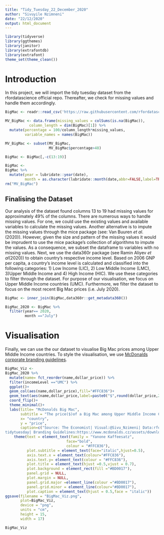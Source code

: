 ```yaml
---
title: "Tidy_Tuesday_22_December_2020"
author: "Sivuyile Nzimneni"
date: "22/12/2020"
output: html_document
---
```

```r
library(tidyverse)
library(ggthemes)
library(janitor)
library(extrafontdb)
library(extrafont)
theme_set(theme_clean())
```
# Introduction
In this project, we will import the tidy tuesday dataset from the rfordatascience official repo. Thereafter, we check for missing values and handle them accordingly. 
```r
BigMac <- readr::read_csv('https://raw.githubusercontent.com/rfordatascience/tidytuesday/master/data/2020/2020-12-22/big-mac.csv')

MV_BigMac <- data.frame(missing_values = colSums(is.na(BigMac)),
           column_length = dim(BigMac)[1]) %>% 
  mutate(percentage = 100/column_length*missing_values,
         variable_names = names(BigMac))

MV_BigMac <- subset(MV_BigMac,
                    MV_BigMac$percentage>48)

BigMac <- BigMac[,-c(13:19)]

BigMac <- 
BigMac %>%
  mutate(year = lubridate::year(date),
         month = as.character(lubridate::month(date,abbr=FALSE,label=TRUE)))
rm("MV_BigMac")
```

## Finalising the Dataset

Our analysis of the dataset found columns 13 to 19 had missing values for approximately 49% of the columns. There are numerous ways to handle missing values. For one, we could use the existing values and available variables to calculate the missing values. Another alternative is to impute the missing values through the mice package (see: Van Buuren *et al*.(2020)). However, given the size and pattern of the missing values it would be imprudent to use the mice package's collection of algorithms to impute the values. As a consequence, we subset the dataframe to variables with no missing values. Next, we use the data360r package (see Ramin Aliyev *et al*(2020)) to obtain country's respective income level. Based on 2006 GNP per capita, a country's income level is calculated and classified into the following categories: 1) Low Income (LIC), 2) Low Middle Income (LMC), 3)Upper Middle Income and 4) High Income (HIC). We use these categories to filter through the dataset. For purpose of our visualisation, we focus on Upper Middle Income countries (UMC). Furthermore, we filter the dataset to focus on the most recent Big Mac prices (i.e. July 2020).

```r
BigMac <- inner_join(BigMac,data360r::get_metadata360())

BigMac_2020 <- BigMac %>% 
  filter(year== 2020,
         month =="July")
```

# Visualisation

Finally, we can use the our dataset to visualise Big Mac prices among Upper Middle Income countries. To style the visualisation, we use [McDonalds corporate branding guidelines](https://www.mcdonalds.cz/assets/downloads/mcdelivery_brandbook.pdf). 
 
```r
BigMac_Viz <- 
BigMac_2020 %>%
  mutate(name= fct_reorder(name,dollar_price)) %>%
  filter(incomeLevel =="UMC") %>% 
  ggplot()+
  geom_col(aes(name,dollar_price),fill="#FFC836")+
  geom_text(aes(name,dollar_price,label=paste0("$",round(dollar_price,2)),fontface="bold"),colour="#000000")+
  coord_flip()+
  theme_minimal()+
  labs(title= "McDonalds Big Mac",
       subtitle = "The price($)of a Big Mac among Upper Middle Income Countries (July 2020)",
       x= "country",
       y = "price",
       caption=c("Source: The Economist| Visual:@Sivu_Nzimeni| Data:rfordatascience /
tidytuesday| Branding Guidelines:https://www.mcdonalds.cz/assets/downloads/mcdelivery_brandbook.pdf"))+
    theme(text = element_text(family = "Yanone Kaffeesatz",
                            face="bold",
                            colour = "#FFC836"),
          plot.subtitle = element_text(face="italic",hjust=0.5),
          axis.text.x = element_text(colour="#FFC836"),
          axis.text.y= element_text(colour = "#FFC836"),
          plot.title = element_text(hjust =0.5,vjust = 0.7),
          plot.background = element_rect(fill ="#BD0017"),
          panel.grid = NULL,
          plot.margin = NULL,
          panel.grid.major =element_line(colour ="#BD0017"),
          panel.grid.minor = element_line(colour="#BD0017"),
          plot.caption = element_text(hjust = 0.5,face = "italic"))
ggsave(filename = "BigMac_Viz.png",
       plot=BigMac_Viz,
       device = "png",
       units = "cm",
       height = 15,
       width = 17)

BigMac_Viz
```


